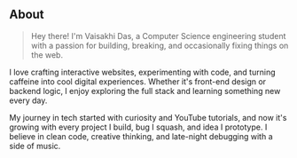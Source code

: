 ## About

> Hey there! I'm Vaisakhi Das, a Computer Science engineering student with a passion for building, breaking, and occasionally fixing things on the web.

I love crafting interactive websites, experimenting with code, and turning caffeine into cool digital experiences. Whether it's front-end design or backend logic, I enjoy exploring the full stack and learning something new every day.

My journey in tech started with curiosity and YouTube tutorials, and now it's growing with every project I build, bug I squash, and idea I prototype. I believe in clean code, creative thinking, and late-night debugging with a side of music.

